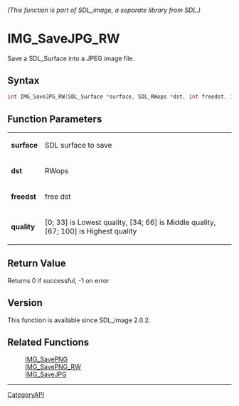 ====== (This function is part of SDL_image, a separate library from SDL.) ======
= IMG_SaveJPG_RW =

Save a SDL_Surface into a JPEG image file.

== Syntax ==

<syntaxhighlight lang='c'>
int IMG_SaveJPG_RW(SDL_Surface *surface, SDL_RWops *dst, int freedst, int quality);
</syntaxhighlight>

== Function Parameters ==

{|
|'''surface'''
|SDL surface to save
|-
|'''dst'''
|RWops
|-
|'''freedst'''
|free dst
|-
|'''quality'''
|[0; 33] is Lowest quality, [34; 66] is Middle quality, [67; 100] is Highest quality
|}

== Return Value ==

Returns 0 if successful, -1 on error

== Version ==

This function is available since SDL_image 2.0.2.

== Related Functions ==

:[[IMG_SavePNG]]
:[[IMG_SavePNG_RW]]
:[[IMG_SaveJPG]]

----
[[CategoryAPI]]


